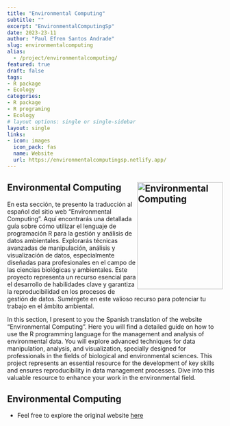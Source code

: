 ```yaml
---
title: "Environmental Computing"
subtitle: ""
excerpt: "EnvironmentalComputingSp"
date: 2023-23-11
author: "Paul Efren Santos Andrade"
slug: environmentalcomputing 
alias:
  - /project/environmentalcomputing/
featured: true
draft: false
tags:
- R package
- Ecology
categories:
- R package
- R programing
- Ecology
# layout options: single or single-sidebar
layout: single
links:
- icon: images
  icon_pack: fas
  name: Website
  url: https://environmentalcomputingsp.netlify.app/
---
```


## Environmental Computing <a href='https://environmentalcomputingsp.netlify.app/'><img src='featured.png' align="right" height="250" width="200" alt='Environmental Computing'/></a>

En esta sección, te presento la traducción al español del sitio web "Environmental Computing". Aquí encontrarás una detallada guía sobre cómo utilizar el lenguaje de programación R para la gestión y análisis de datos ambientales. Explorarás técnicas avanzadas de manipulación, análisis y visualización de datos, especialmente diseñadas para profesionales en el campo de las ciencias biológicas y ambientales. Este proyecto representa un recurso esencial para el desarrollo de habilidades clave y garantiza la reproducibilidad en los procesos de gestión de datos. Sumérgete en este valioso recurso para potenciar tu trabajo en el ámbito ambiental.


In this section, I present to you the Spanish translation of the website "Environmental Computing". Here you will find a detailed guide on how to use the R programming language for the management and analysis of environmental data. You will explore advanced techniques for data manipulation, analysis, and visualization, specially designed for professionals in the fields of biological and environmental sciences. This project represents an essential resource for the development of key skills and ensures reproducibility in data management processes. Dive into this valuable resource to enhance your work in the environmental field.

## Environmental Computing

- Feel free to explore the original website [here](https://environmentalcomputing.net/)

